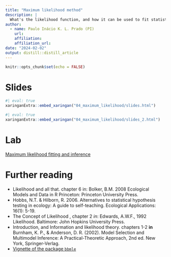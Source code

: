 ```yaml
---
title: "Maximum likelihood method"
description: |
  What's the likelihood function, and how it can be used to fit statistical models to data.
author:
  - name: Paulo Inácio K. L. Prado (PI)
    url: 
    affiliation: 
    affiliation_url:
date: "2024-02-02"
output: distill::distill_article
---
```


```r
knitr::opts_chunk$set(echo = FALSE)
```

# Slides

```r
#| eval: true
xaringanExtra::embed_xaringan("04_maximum_likelihood/slides.html")
```

```r
#| eval: true
xaringanExtra::embed_xaringan("04_maximum_likelihood/slides_2.html")
```

# Lab

[Maximum likelihood fitting and inference](04_maximum_likelihood/lab.html)

# Further reading

 * Likelihood and all that. chapter 6 in: Bolker, B.M. 2008
    Ecological Models and Data in R Princeton: Princeton University
    Press.
 * Hobbs, N.T. & Hilborn, R. 2006. Alternatives to statistical
   hypothesis testing in ecology: A guide to self-teaching. Ecological
   Applications: 16(1): 5-19.
 * The  Concept of Likelihood , chapter 2 *in*: Edwards, A.W.F., 1992
    Likelihood. Baltimore: John Hopkins University Press.   
 * Introduction, and Information and likelihood theory. chapters 1-2
  **in** Burnham, K. P., & Anderson, D. R. (2002). Model Selection and
  Multimodel Inference: A Practical-Theoretic Approach, 2nd ed. New
  York, Springer-Verlag.	
 * [Vignette of the package `bbmle`](https://cran.r-project.org/web/packages/bbmle/vignettes/mle2.pdf) 







